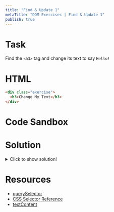 ```yaml
---
title: "Find & Update 1"
metaTitle: "DOM Exercises | Find & Update 1"
publish: true
---
```


# Task

Find the `<h3>` tag and change its text to say `Hello!`

# HTML

```html
<div class="exercise">
  <h3>Change My Text</h3>
</div>
```

# Code Sandbox
<Sandbox src="/dom-01" />

# Solution

<details>
  <summary>Click to show solution!</summary>

```javascript
const h3 = document.querySelector("h3")
h3.textContent = "Hello!"
```

</details>

# Resources

- [querySelector](https://developer.mozilla.org/en-US/docs/Web/API/Document/querySelector)
- [CSS Selector Reference](https://www.w3schools.com/cssref/css_selectors.asp)
- [textContent](https://developer.mozilla.org/en-US/docs/Web/API/Node/textContent)

